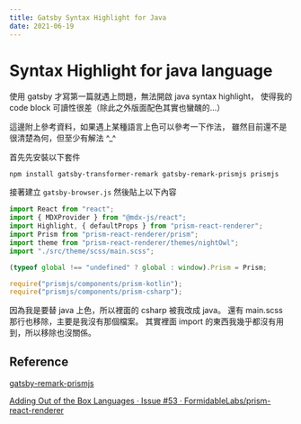 ```yaml
---
title: Gatsby Syntax Highlight for Java
date: 2021-06-19
---
```


# Syntax Highlight for java language

使用 gatsby 才寫第一篇就遇上問題，無法開啟 java syntax highlight，
使得我的 code block 可讀性很差（除此之外版面配色其實也蠻醜的…）

這邊附上參考資料，如果遇上某種語言上色可以參考一下作法，
雖然目前還不是很清楚為何，但至少有解法 ^_^

首先先安裝以下套件

```
npm install gatsby-transformer-remark gatsby-remark-prismjs prismjs

```

接著建立 `gatsby-browser.js`
然後貼上以下內容

```jsx
import React from "react";
import { MDXProvider } from "@mdx-js/react";
import Highlight, { defaultProps } from "prism-react-renderer";
import Prism from "prism-react-renderer/prism";
import theme from "prism-react-renderer/themes/nightOwl";
import "./src/theme/scss/main.scss";

(typeof global !== "undefined" ? global : window).Prism = Prism;

require("prismjs/components/prism-kotlin");
require("prismjs/components/prism-csharp");

```

因為我是要替 java 上色，所以裡面的 csharp 被我改成 java。
還有 main.scss 那行也移除，主要是我沒有那個檔案。
其實裡面 import 的東西我幾乎都沒有用到，所以移除也沒關係。

## Reference

[gatsby-remark-prismjs](https://www.gatsbyjs.com/plugins/gatsby-remark-prismjs/?=highlight)

[Adding Out of the Box Languages · Issue #53 · FormidableLabs/prism-react-renderer](https://github.com/FormidableLabs/prism-react-renderer/issues/53)
